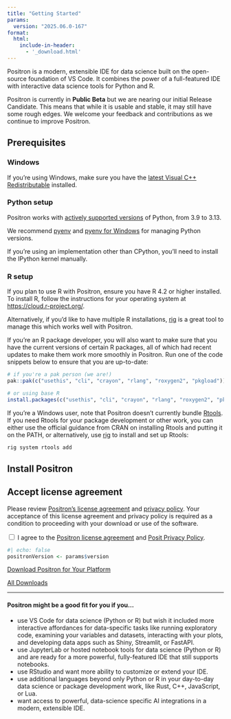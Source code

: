 ```yaml
---
title: "Getting Started"
params:
  version: "2025.06.0-167"
format:
  html:
    include-in-header:
      - '_download.html'
---
```


Positron is a modern, extensible IDE for data science built on the open-source foundation of VS Code. It combines the power of a full-featured IDE with interactive data science tools for Python and R.

::: {.callout-note}

Positron is currently in **Public Beta** but we are nearing our initial Release Candidate. This means that while it is usable and stable, it may still have some rough edges. We welcome your feedback and contributions as we continue to improve Positron.

:::

## Prerequisites
::: {.panel-tabset}

### Windows

If you're using Windows, make sure you have the [latest Visual C++ Redistributable](https://learn.microsoft.com/en-us/cpp/windows/latest-supported-vc-redist?view=msvc-170#latest-microsoft-visual-c-redistributable-version) installed.

### Python setup
Positron works with [actively supported versions](https://devguide.python.org/versions/#versions) of Python, from 3.9 to 3.13.  

We recommend [pyenv](https://github.com/pyenv/pyenv) and [pyenv for Windows](https://github.com/pyenv-win/pyenv-win) for managing Python versions.  

::: callout-note
If you're using an implementation other than CPython, you'll need to install the IPython kernel manually. 
:::

### R setup

If you plan to use R with Positron, ensure you have R 4.2 or higher installed. To install R, follow the instructions for your operating system at <https://cloud.r-project.org/>.

Alternatively, if you'd like to have multiple R installations, [rig](https://github.com/r-lib/rig) is a great tool to manage this which works well with Positron.

If you're an R package developer, you will also want to make sure that you have the current versions of certain R packages, all of which had recent updates to make them work more smoothly in Positron. Run one of the code snippets below to ensure that you are up-to-date:

``` r
# if you're a pak person (we are!)
pak::pak(c("usethis", "cli", "crayon", "rlang", "roxygen2", "pkgload"))

# or using base R
install.packages(c("usethis", "cli", "crayon", "rlang", "roxygen2", "pkgload"))
```

::: callout-note
If you're a Windows user, note that Positron doesn't currently bundle [Rtools](https://cran.r-project.org/bin/windows/Rtools/). If you need Rtools for your package development or other work, you can either use the official guidance from CRAN on installing Rtools and putting it on the PATH, or alternatively, use [rig](https://github.com/r-lib/rig) to install and set up Rtools:

```bash
rig system rtools add
```
:::

:::

## Install Positron

:::{.callout-important #privacy-policy}
## Accept license agreement

Please review [Positron's license agreement](licensing.qmd) and [privacy policy](https://posit.co/about/privacy-policy/). Your acceptance of this license agreement and privacy policy is required as a condition to proceeding with your download or use of the software.

<div id="privacy-policy-agreement"> 
  <input type="checkbox" id="privacy-checkbox" onclick="updatePrivacy(this)">
  <label>I agree to the <a href="licensing.qmd">Positron license agreement</a> and <a href="https://posit.co/about/privacy-policy/">Posit Privacy Policy</a>.</label>
</div>
:::

<!-- The below R code is used by the _download.html snippet 
to populate the platform-default download button -->
```r
#| echo: false
positronVersion <- params$version
```

[Download Positron for <span id="os-name">Your Platform</span>](#){.btn .btn-primary .disabled #download-btn data-version="`{r} positronVersion`"}

[All Downloads](download.qmd){#all-downloads}
<!-- TODO: Can we insert release notes in the Downloads page? -->

<!-- ## Migrating from other IDEs

If you are coming from another IDE, check out the migration guides to help you get started with Positron:

[Migrating from RStudio](#){.btn .btn-primary}
[Migrating from VS Code](#){.btn .btn-primary} -->
<!-- TODO: Uncomment when these pages are ready -->


---

#### Positron might be a good fit for you if you...

-   use VS Code for data science (Python or R) but wish it included more interactive affordances for data-specific tasks like running exploratory code, examining your variables and datasets, interacting with your plots, and developing data apps such as Shiny, Streamlit, or FastAPI.
-   use JupyterLab or hosted notebook tools for data science (Python or R) and are ready for a more powerful, fully-featured IDE that still supports notebooks.
-   use RStudio and want more ability to customize or extend your IDE.
-   use additional languages beyond only Python or R in your day-to-day data science or package development work, like Rust, C++, JavaScript, or Lua.
-   want access to powerful, data-science specific AI integrations in a modern, extensible IDE.